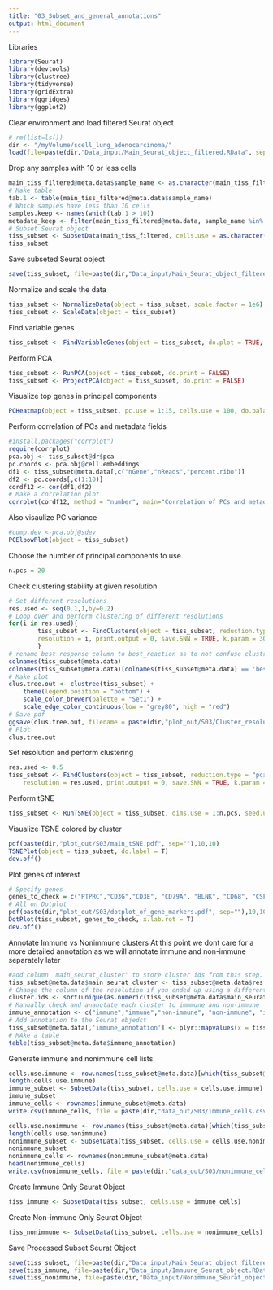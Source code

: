 ```yaml
---
title: "03_Subset_and_general_annotations"
output: html_document
---
```


Libraries
```r
library(Seurat)
library(devtools)
library(clustree)
library(tidyverse)
library(gridExtra)
library(ggridges)
library(ggplot2)
```

Clear environment and load filtered Seurat object 
```r
# rm(list=ls())
dir <- "/myVolume/scell_lung_adenocarcinoma/"
load(file=paste(dir,"Data_input/Main_Seurat_object_filtered.RData", sep=""))
```

Drop any samples with 10 or less cells
```r
main_tiss_filtered@meta.data$sample_name <- as.character(main_tiss_filtered@meta.data$sample_name)
# Make table 
tab.1 <- table(main_tiss_filtered@meta.data$sample_name) 
# Which samples have less than 10 cells 
samples.keep <- names(which(tab.1 > 10))
metadata_keep <- filter(main_tiss_filtered@meta.data, sample_name %in% samples.keep)
# Subset Seurat object 
tiss_subset <- SubsetData(main_tiss_filtered, cells.use = as.character(metadata_keep$cell_id))
tiss_subset
```

Save subseted Seurat object
```r
save(tiss_subset, file=paste(dir,"Data_input/Main_Seurat_object_filtered_and_subset.RData", sep=""))
```

Normalize and scale the data
```r
tiss_subset <- NormalizeData(object = tiss_subset, scale.factor = 1e6)
tiss_subset <- ScaleData(object = tiss_subset)
```

Find variable genes
```r
tiss_subset <- FindVariableGenes(object = tiss_subset, do.plot = TRUE, x.high.cutoff = Inf, y.cutoff = 0.5)
```

Perform PCA
```r
tiss_subset <- RunPCA(object = tiss_subset, do.print = FALSE)
tiss_subset <- ProjectPCA(object = tiss_subset, do.print = FALSE)
```

Visualize top genes in principal components
```r
PCHeatmap(object = tiss_subset, pc.use = 1:15, cells.use = 100, do.balanced = TRUE, label.columns = FALSE, num.genes = 10)
```

Perform correlation of PCs and metadata fields
```r
#install.packages("corrplot")
require(corrplot)
pca.obj <- tiss_subset@dr$pca
pc.coords <- pca.obj@cell.embeddings
df1 <- tiss_subset@meta.data[,c("nGene","nReads","percent.ribo")]
df2 <- pc.coords[,c(1:10)]
cordf12 <- cor(df1,df2)
# Make a correlation plot
corrplot(cordf12, method = "number", main="Correlation of PCs and metadata")
```
Also visaulize PC variance
```r
#comp.dev <-pca.obj@sdev
PCElbowPlot(object = tiss_subset)
```

Choose the number of principal components to use.

```r
n.pcs = 20
```

Check clustering stability at given resolution 
```r
# Set different resolutions 
res.used <- seq(0.1,1,by=0.2)
# Loop over and perform clustering of different resolutions 
for(i in res.used){
        tiss_subset <- FindClusters(object = tiss_subset, reduction.type = "pca", dims.use = 1:n.pcs, 
        resolution = i, print.output = 0, save.SNN = TRUE, k.param = 30, force.recalc = T)
        }
# rename best response column to best_reaction as to not confuse clustree with res
colnames(tiss_subset@meta.data)
colnames(tiss_subset@meta.data)[colnames(tiss_subset@meta.data) == 'best_response_status'] <- 'best_rxn_status'
# Make plot 
clus.tree.out <- clustree(tiss_subset) +
    theme(legend.position = "bottom") + 
    scale_color_brewer(palette = "Set1") +
    scale_edge_color_continuous(low = "grey80", high = "red")
# Save pdf 
ggsave(clus.tree.out, filename = paste(dir,"plot_out/S03/Cluster_resolutions_clustree_output_all.pdf", sep=""), width = 15, height = 15)
# Plot 
clus.tree.out
```


Set resolution and perform clustering
```r
res.used <- 0.5
tiss_subset <- FindClusters(object = tiss_subset, reduction.type = "pca", dims.use = 1:n.pcs, 
    resolution = res.used, print.output = 0, save.SNN = TRUE, k.param = 30, force.recalc = T)
```

Perform  tSNE
```r
tiss_subset <- RunTSNE(object = tiss_subset, dims.use = 1:n.pcs, seed.use = 10, perplexity=30)
```

Visualize TSNE colored by cluster
```r
pdf(paste(dir,"plot_out/S03/main_tSNE.pdf", sep=""),10,10)
TSNEPlot(object = tiss_subset, do.label = T)
dev.off()
```

Plot genes of interest 
```r
# Specify genes  
genes_to_check = c("PTPRC","CD3G","CD3E", "CD79A", "BLNK", "CD68", "CSF1R", "MARCO", "CD207")
# All on Dotplot 
pdf(paste(dir,"plot_out/S03/dotplot_of_gene_markers.pdf", sep=""),10,10)
DotPlot(tiss_subset, genes_to_check, x.lab.rot = T)
dev.off()
```

Annotate Immune vs Nonimmune clusters
At this point we dont care for a more detailed annotation as we will annotate immune and non-immune separately later
```r
#add column 'main_seurat_cluster' to store cluster ids from this step.
tiss_subset@meta.data$main_seurat_cluster <- tiss_subset@meta.data$res.0.5
# Change the column of the resolution if you ended up using a different one than 0.5 
cluster.ids <- sort(unique(as.numeric(tiss_subset@meta.data$main_seurat_cluster)))
# Manually check and ananotate each cluster to immmune and non-immune   
immune_annotation <- c("immune","immune","non-immune", "non-immune", "immune", "non-immune", "non-immune", "immune", "non-immune", "immune", "immune", "non-immune", "immune", "immune", "non-immune", "immune", "immune", "non-immune", "immune", "non-immune", "non-immune", "non-immune","non-immune", "immune", "non-immune", "non-immune")
# Add annotation to the Seurat objedct 
tiss_subset@meta.data[,'immune_annotation'] <- plyr::mapvalues(x = tiss_subset@ident, from = cluster.ids, to = immune_annotation)
# MAke a table 
table(tiss_subset@meta.data$immune_annotation)
```

Generate immune and nonimmune cell lists
```r
cells.use.immune <- row.names(tiss_subset@meta.data)[which(tiss_subset@meta.data$immune_annotation=='immune')]
length(cells.use.immune)
immune_subset <- SubsetData(tiss_subset, cells.use = cells.use.immune)
immune_subset
immune_cells <- rownames(immune_subset@meta.data)
write.csv(immune_cells, file = paste(dir,"data_out/S03/immune_cells.csv", sep=""))

cells.use.nonimmune <- row.names(tiss_subset@meta.data)[which(tiss_subset@meta.data$immune_annotation=='non-immune')]
length(cells.use.nonimmune)
nonimmune_subset <- SubsetData(tiss_subset, cells.use = cells.use.nonimmune)
nonimmune_subset
nonimmune_cells <- rownames(nonimmune_subset@meta.data)
head(nonimmune_cells)
write.csv(nonimmune_cells, file = paste(dir,"data_out/S03/nonimmune_cells.csv", sep=""))
```

Create Immune Only Seurat Object
```r
tiss_immune <- SubsetData(tiss_subset, cells.use = immune_cells)
```

Create Non-immune Only Seurat Object
```r
tiss_nonimmune <- SubsetData(tiss_subset, cells.use = nonimmune_cells)
```

Save Processed Subset Seurat Object
```r
save(tiss_subset, file=paste(dir,"Data_input/Main_Seurat_object_filtered_and_subset.RData", sep=""))
save(tiss_immune, file=paste(dir,"Data_input/Immuune_Seurat_object.RData", sep=""))
save(tiss_nonimmune, file=paste(dir,"Data_input/Nonimmune_Seurat_object.RData", sep=""))
```

